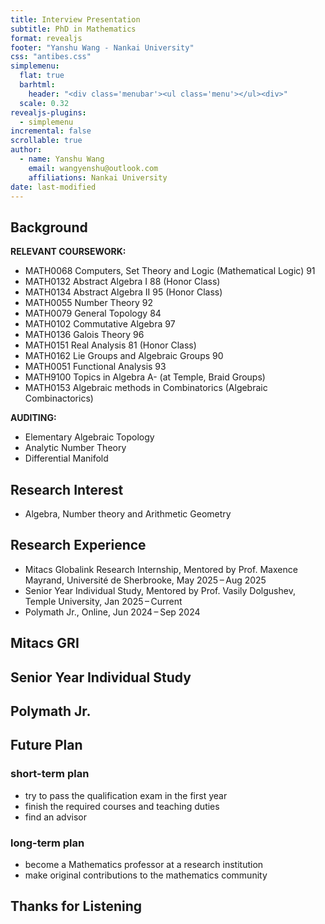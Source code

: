 ```yaml
---
title: Interview Presentation
subtitle: PhD in Mathematics
format: revealjs
footer: "Yanshu Wang - Nankai University"
css: "antibes.css"
simplemenu:
  flat: true
  barhtml:
    header: "<div class='menubar'><ul class='menu'></ul><div>"
  scale: 0.32
revealjs-plugins:
  - simplemenu
incremental: false
scrollable: true
author:
  - name: Yanshu Wang
    email: wangyenshu@outlook.com
    affiliations: Nankai University
date: last-modified
---
```


## Background {data-name="Background"}

**RELEVANT COURSEWORK:**

- MATH0068 Computers, Set Theory and Logic (Mathematical Logic) 91
- MATH0132 Abstract Algebra I 88 (Honor Class)
- MATH0134 Abstract Algebra II 95 (Honor Class)
- MATH0055 Number Theory 92
- MATH0079 General Topology 84 
- MATH0102 Commutative Algebra 97
- MATH0136 Galois Theory 96 
- MATH0151 Real Analysis 81 (Honor Class)
- MATH0162 Lie Groups and Algebraic Groups 90 
- MATH0051 Functional Analysis 93 
- MATH9100 Topics in Algebra A- (at Temple, Braid Groups) 
- MATH0153 Algebraic methods in Combinatorics (Algebraic Combinactorics)

**AUDITING:**

- Elementary Algebraic Topology
- Analytic Number Theory
- Differential Manifold

## Research Interest {data-name="Research Interest"}

::: {.centered-list}
- Algebra, Number theory and Arithmetic Geometry
:::

## Research Experience {data-name="Research Experience"}

- Mitacs Globalink Research Internship, Mentored by Prof. Maxence Mayrand, Université de Sherbrooke, May 2025 – Aug 2025
- Senior Year Individual Study, Mentored by Prof. Vasily Dolgushev, Temple University, Jan 2025 – Current
- Polymath Jr., Online, Jun 2024 – Sep 2024

## Mitacs GRI {data-name="Mitacs"}


## Senior Year Individual Study {data-name="GT"}


## Polymath Jr. {data-name="Polymath"}


## Future Plan {data-name="Future Plan"}

### short-term plan

- try to pass the qualification exam in the first year
- finish the required courses and teaching duties
- find an advisor

### long-term plan

- become a Mathematics professor at a research institution
- make original contributions to the mathematics community

## Thanks for Listening {.center}
